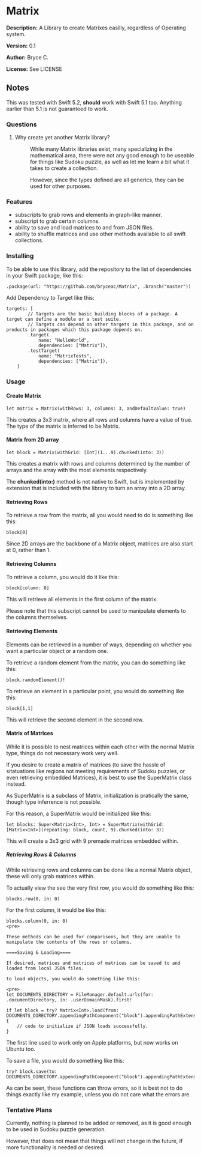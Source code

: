 =Matrix=

'''Description:''' A Library to create Matrixes easilly, regardless of Operating system.

'''Version:''' 0.1

'''Author:''' Bryce C.

'''License:''' See LICENSE

==Notes==

This was tested with Swift 5.2, <strong>should</strong> work with Swift 5.1 too. Anything earlier than 5.1 is not guaranteed to work.

===Questions===

<ol>
<li>
<dl>
<dt span=fontweight:bold">Why create yet another Matrix library?</dt>
<dd>
<p>While many Matrix libraries exist, many specializing in the mathematical area, there were not any good enough to be useable for things like Sudoku puzzle, as well as let me learn a bit what it takes to create a collection.</p>
<p>However, since the types defined are all generics, they can be used for other purposes.</p>
</dd>
</dl>
</li>
</ol>

===Features===

<ul>
<li>subscripts to grab rows and elements in graph-like manner.</li>
<li>subscript to grab certain columns.</li>
<li>ability to save and load matrices to and from JSON files.</li>
<li>ability to shuffle matrices and use other methods available to all swift collections.</li>
</ul>

===Installing===

To be able to use this library, add the repository to the list of dependencies in your Swift package, like this:

<pre>
.package(url: "https://github.com/bryceac/Matrix", .branch("master"))
</pre>

Add Dependency to Target like this:

<pre>
targets: [
        // Targets are the basic building blocks of a package. A target can define a module or a test suite.
        // Targets can depend on other targets in this package, and on products in packages which this package depends on.
        .target(
            name: "HelloWorld",
            dependencies: ["Matrix"]),
        .testTarget(
            name: "MatrixTests",
            dependencies: ["Matrix"]),
    ]
</pre>

===Usage===

====Create Matrix====

<pre>
let matrix = Matrix(withRows: 3, columns: 3, andDefaultValue: true)
</pre>

This creates a 3x3 matrix, where all rows and columns have a value of true. The type of the matrix is inferred to be Matrix<Bool>.

====Matrix from 2D array====

<pre>
let block = Matrix(withGrid: [Int](1...9).chunked(into: 3))
</pre>

This creates a matrix with rows and columns determined by the number of arrays and the array with the most elements respectively.

The '''chunked(into:)''' method is not native to Swift, but is implemented by extension that is included with the library to turn an array into a 2D array.

====Retrieving Rows====

To retrieve a row from the matrix, all you would need to do is something like this:

<pre>
block[0]
</pre>

Since 2D arrays are the backbone of a Matrix object, matrices are also start at 0, rather than 1.

====Retrieving Columns====

To retrieve a column, you would do it like this:

<pre>
block[column: 0]
</pre>

This will retrieve all elements in the first column of the matrix.

Please note that this subscript cannot be used to manipulate elements to the columns themselves.

====Retrieving Elements====

Elements can be retrieved in a number of ways, depending on whether you want a particular object or a random one.

To retrieve a random element from the matrix, you can do something like this:

<pre>
block.randomElement()!
</pre>

To retrieve an element in a particular point, you would do something like this:

<pre>
block[1,1]
</pre>

This will retrieve the second element in the second row.

====Matrix of Matrices====

While it is possible to nest matrices within each other with the normal Matrix type, things do not necessary work very well.

If you desire to create a matrix of matrices (to save the hassle of sitatuations like regions not meeting requirements of Sudoku puzzles, or even retrieving embedded Matrices), it is best to use the SuperMatrix class instead.

As SuperMatrix is a subclass of Matrix, initialization is pratically the same, though type inferrence is not possible.

For this reason, a SuperMatrix would be initialized like this:

<pre>
let blocks: Super<Matrix<Int>, Int> = SuperMatrix(withGrid: [Matrix<Int>](repeating: block, count, 9).chunked(into: 3))
</pre>

This will create a 3x3 grid with 9 premade matrices embedded within.

=====Retrieving Rows & Columns=====

While retrieving rows and columns can be done like a normal Matrix object, these will only grab matrices within.

To actually view the see the very first row, you would do something like this:

<pre>
blocks.row(0, in: 0)
</pre>

For the first column, it would be like this:

<pre>
blocks.column(0, in: 0)
<pre>

These methods can be used for comparisons, but they are unable to manipulate the contents of the rows or columns.

====Saving & Loading====

If desired, matrices and matrices of matrices can be saved to and loaded from local JSON files.

to load objects, you would do something like this:

<pre>
let DOCUMENTS_DIRECTORY = FileManager.default.urls(for: .documentDirectory, in: .userDomainMask).first!

if let block = try? Matrix<Int>.load(from: DOCUMENTS_DIRECTORY.appendingPathComponent("block").appendingPathExtension("json")) {
    // code to initialize if JSON loads successfully.
}
</pre>

The first line used to work only on Apple platforms, but now works on Ubuntu too.

To save a file, you would do something like this:

<pre>
try? block.save(to: DOCUMENTS_DIRECTORY.appendingPathComponent("block").appendingPathExtension("json"))
</pre>

As can be seen, these functions can throw errors, so it is best not to do things exactly like my example, unless you do not care what the errors are.

===Tentative Plans===

Currently, nothing is planned to be added or removed, as it is good enough to be used in Sudoku puzzle generation.

However, that does not mean that things will not change in the future, if more functionality is needed or desired.